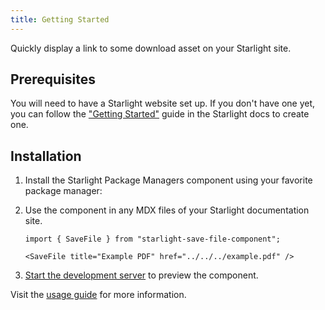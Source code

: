 ```yaml
---
title: Getting Started
---
```


Quickly display a link to some download asset on your Starlight site.

## Prerequisites

You will need to have a Starlight website set up.
If you don't have one yet, you can follow the ["Getting Started"](https://starlight.astro.build/getting-started) guide in the Starlight docs to create one.

## Installation


<Steps>

1. Install the Starlight Package Managers component using your favorite package manager:

   <PackageManagers pkg="starlight-save-file-component" />

2. Use the component in any MDX files of your Starlight documentation site.

   ```mdx title="src/content/docs/example.mdx"
   import { SaveFile } from "starlight-save-file-component";

   <SaveFile title="Example PDF" href="../../../example.pdf" />
   ```

3. [Start the development server](https://starlight.astro.build/getting-started/#start-the-development-server) to preview the component.

</Steps>

Visit the [usage guide](/usage/) for more information.
